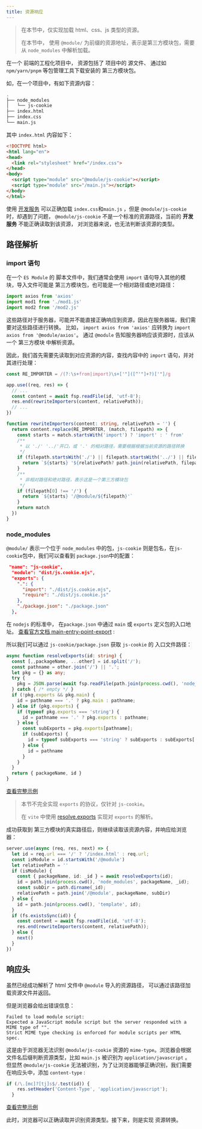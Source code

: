 ```yaml
---
title: 资源响应
---
```


> 在本节中，仅实现加载 html、css、js 类型的资源。
>
> 在本节中， 使用 `@module/` 为前缀的资源地址，表示是第三方模块包，需要从 `node_modules` 中解析加载。

在一个 前端的工程化项目中， 资源包括了 项目中的 源文件、 通过如 `npm/yarn/pnpm` 等包管理工具下载安装的
第三方模块包。

如，在一个项目中，有如下资源内容：

```sh
.
├── node_modules
│   └── js-cookie
├── index.html
├── index.css
└── main.js
```


其中 `index.html` 内容如下：
```html
<!DOCTYPE html>
<html lang="en">
<head>
  <link rel="stylesheet" href="/index.css">
</head>
<body>
  <script type="module" src="@module/js-cookie"></script>
  <script type="module" src="/main.js"></script>
</body>
</html>
```

使用 [开发服务](/sources/mini-vite/http-server) 可以正确加载 `index.css`和`main.js` ，但是 `@module/js-cookie` 时，却遇到了问题， `@module/js-cookie` 不是一个标准的资源路径，当前的 **开发服务** 不能正确读取到该资源，
对浏览器来说，也无法判断该资源的类型。

## 路径解析

### import 语句

在一个 `ES Module` 的 脚本文件中，我们通常会使用 `import` 语句导入其他的模块，导入文件可能是 第三方模块包，也可能是一个相对路径或绝对路径：
```ts
import axios from 'axios'
import mod1 from './mod1.js'
import mod2 from '/mod2.js'
```

这些路径对于服务器，可能并不能直接正确响应到资源，因此在服务器端，我们需要对这些路径进行转换。
比如， `import axios from 'axios'` 应转换为 `import axios from '@module/axios'`。
通过 `@module` 告知服务器响应该资源时，应该从一个 第三方模块 中解析资源。

因此，我们首先需要先读取到对应资源的内容，查找内容中的 `import` 语句，并对其进行处理：

```ts
const RE_IMPORTER = /(?:\s+from|import)\s+['"]([^'"]+?)['"]/g

app.use((req, res) => {
  // ...
  const content = await fsp.readFile(id, 'utf-8');
  res.end(rewriteImporters(content, relativePath));
  // ...
})

function rewriteImporters(content: string, relativePath = '') {
  return content.replace(RE_IMPORTER, (match, filepath) => {
    const starts = match.startsWith('import') ? 'import' : ' from'
    /**
     * 以 './' '../'开口，或 '.' 的相对路径，需要根据根据当前资源的路径转换
     */
    if (filepath.startsWith('./') || filepath.startsWith('../') || filepath === '.') {
      return `${starts} '${relativePath? path.join(relativePath, filepath) : filepath}'`
    }
    /**
     * 非相对路径和绝对路径，表示这是一个第三方模块包
     */
    if (filepath[0] !== '/') {
      return `${starts} '/@module/${filepath}'`
    }
    return match
  })
}
```

### node_modules

`@module/` 表示一个位于 `node_modules` 中的包，`js-cookie` 则是包名，在`js-cookie`包中，我们可以查看到 `package.json`中的配置：
```json
 "name": "js-cookie",
  "module": "dist/js.cookie.mjs",
  "exports": {
    ".": {
      "import": "./dist/js.cookie.mjs",
      "require": "./dist/js.cookie.js"
    },
    "./package.json": "./package.json"
  },
```

在 `nodejs` 的标准中， 在`package.json` 中通过 `main` 或 `exports` 定义包的入口地址。
[查看官方文档 main-entry-point-export](https://nodejs.org/dist/latest-v19.x/docs/api/packages.html#main-entry-point-export) : 

所以我们可以通过 `js-cookie/package.json` 获取 `js-cookie` 的 入口文件路径：

```ts
async function resolveExports(id: string) {
  const [,,packageName, ...other] = id.split('/');
  const pathname = other.join('/') || '.';
  let pkg = {} as any;
  try {
    pkg = JSON.parse(await fsp.readFile(path.join(process.cwd(), 'node_modules', packageName, 'package.json'),'utf-8'));
  } catch { /* empty */ }
  if (!pkg.exports && pkg.main) {
    id = pathname === '.' ? pkg.main : pathname;
  } else if (pkg.exports) {
    if (typeof pkg.exports === 'string') {
      id = pathname === '.' ? pkg.exports : pathname;
    } else {
      const subExports = pkg.exports[pathname];
      if (subExports) {
        id = typeof subExports === 'string' ? subExports : subExports['import'];
      } else {
        id = pathname
      }
    }
  }
  return { packageName, id }
}

```

[查看完整示例](https://github.com/pengzhanbo/you-need-know-vite/tree/main/examples/asset-path-resolve)

> 本节不完全实现 `exports` 的协议，仅针对 `js-cookie`。
>
> 在 `vite` 中使用 [resolve.exports](https://github.com/lukeed/resolve.exports) 实现对 `exports` 的解析。

成功获取到 第三方模块的真实路径后，则继续读取该资源内容，并响应给浏览器：

```ts
server.use(async (req, res, next) => {
  let id = req.url === '/' ? '/index.html' : req.url;
  const isModule = id.startsWith('/@module')
  let relativePath = ''
  if (isModule) {
    const { packageName, id: _id } = await resolveExports(id);
    id = path.join(process.cwd(), 'node_modules', packageName, _id);
    const subDir = path.dirname(_id);
    relativePath = path.join('/@module', packageName, subDir)
  } else {
    id = path.join(process.cwd(), 'template', id);
  }
  if (fs.existsSync(id)) {
    const content = await fsp.readFile(id, 'utf-8');
    res.end(rewriteImporters(content, relativePath));
  } else {
    next()
  }
})
```


## 响应头

虽然已经成功解析了 html 文件中 `@module` 导入的资源路径， 可以通过该路径加载资源文件并返回。

但是浏览器会给出错误信息：
```
Failed to load module script: 
Expected a JavaScript module script but the server responded with a MIME type of "". 
Strict MIME type checking is enforced for module scripts per HTML spec.
```

这是由于浏览器无法识别 `@module/js-cookie` 资源的 `mime-type`。浏览器会根据文件名后缀判断资源类型，比如 `main.js` 被识别为 `application/javascript` 。 但显然 `@module/js-cookie` 无法被识别，为了让浏览器能够正确识别，我们需要在响应头中，添加 `content-type` :

```ts
if (/\.[mc]?[tj]s$/.test(id)) {
    res.setHeader('Content-Type', 'application/javascript');
  }
```
[查看完整示例](https://github.com/pengzhanbo/you-need-know-vite/tree/main/examples/asset-path-resolve)

此时，浏览器可以正确读取并识别资源类型。接下来，则是实现 资源转换。
